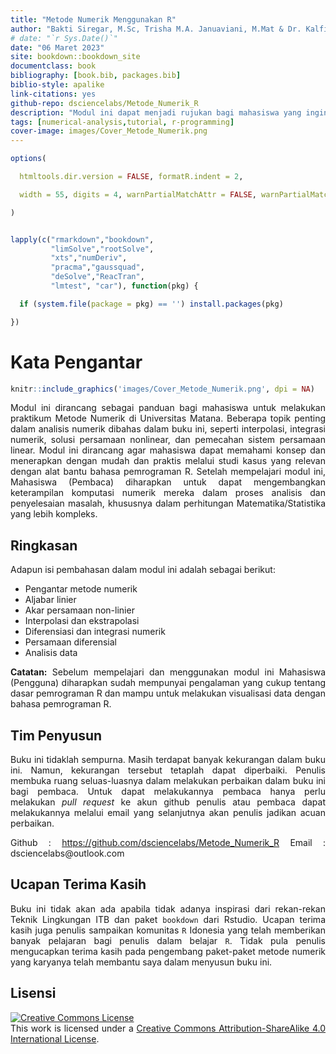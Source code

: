 ```yaml
--- 
title: "Metode Numerik Menggunakan R"
author: "Bakti Siregar, M.Sc, Trisha M.A. Januaviani, M.Mat & Dr. Kalfin, M.Mat"
# date: "`r Sys.Date()`"
date: "06 Maret 2023"
site: bookdown::bookdown_site
documentclass: book
bibliography: [book.bib, packages.bib]
biblio-style: apalike
link-citations: yes
github-repo: dsciencelabs/Metode_Numerik_R
description: "Modul ini dapat menjadi rujukan bagi mahasiswa yang ingin mendalami proses komputasi metode numerik dengan menggunakan R. Meteri disusun sedemikian rupa dengan bahasa yang lebih sederhana agar mudah dipahami oleh Mahasiswa (Pengguna)."
tags: [numerical-analysis,tutorial, r-programming]
cover-image: images/Cover_Metode_Numerik.png
---
```


```r

options(

  htmltools.dir.version = FALSE, formatR.indent = 2,

  width = 55, digits = 4, warnPartialMatchAttr = FALSE, warnPartialMatchDollar = FALSE

)


lapply(c("rmarkdown","bookdown",
         "limSolve","rootSolve",
         "xts","numDeriv",
         "pracma","gaussquad",
         "deSolve","ReacTran",
         "lmtest", "car"), function(pkg) {

  if (system.file(package = pkg) == '') install.packages(pkg)

})

```

<style>
body{
text-align: justify}
</style>

# Kata Pengantar{-}

```r

knitr::include_graphics('images/Cover_Metode_Numerik.png', dpi = NA)

```

Modul ini dirancang sebagai panduan bagi mahasiswa untuk melakukan praktikum Metode Numerik di Universitas Matana. Beberapa topik penting dalam analisis numerik dibahas dalam buku ini, seperti interpolasi, integrasi numerik, solusi persamaan nonlinear, dan pemecahan sistem persamaan linear. Modul ini dirancang agar mahasiswa dapat memahami konsep dan menerapkan dengan mudah dan praktis melalui studi kasus yang relevan dengan alat bantu bahasa pemrograman R. Setelah mempelajari modul ini, Mahasiswa (Pembaca) diharapkan untuk dapat mengembangkan keterampilan komputasi numerik mereka dalam proses analisis dan penyelesaian masalah, khususnya dalam perhitungan Matematika/Statistika yang lebih kompleks.


## Ringkasan {-}

Adapun isi pembahasan dalam modul ini adalah sebagai berikut:

* Pengantar metode numerik 
* Aljabar linier 
* Akar persamaan non-linier 
* Interpolasi dan ekstrapolasi 
* Diferensiasi dan integrasi numerik 
* Persamaan diferensial
* Analisis data

**Catatan:** Sebelum mempelajari dan menggunakan modul ini Mahasiswa (Pengguna) diharapkan sudah mempunyai pengalaman yang cukup tentang dasar pemrograman R dan mampu untuk melakukan visualisasi data dengan bahasa pemrograman R.


## Tim Penyusun {-}

Buku ini tidaklah sempurna. Masih terdapat banyak kekurangan dalam buku ini. Namun, kekurangan tersebut tetaplah dapat diperbaiki. Penulis membuka ruang seluas-luasnya dalam melakukan perbaikan dalam buku ini bagi pembaca. Untuk dapat melakukannya pembaca hanya perlu melakukan *pull request* ke akun github penulis atau pembaca dapat melakukannya melalui email yang selanjutnya akan penulis jadikan acuan perbaikan.

Github : <https://github.com/dsciencelabs/Metode_Numerik_R>
Email : dsciencelabs@outlook.com

## Ucapan Terima Kasih{-}

Buku ini tidak akan ada apabila tidak adanya inspirasi dari rekan-rekan Teknik Lingkungan ITB dan paket `bookdown` dari Rstudio. Ucapan terima kasih juga penulis sampaikan komunitas `R` Idonesia yang telah memberikan banyak pelajaran bagi penulis dalam belajar `R`. Tidak pula penulis mengucapkan terima kasih pada pengembang paket-paket metode numerik yang karyanya telah membantu saya dalam menyusun buku ini.

## Lisensi{-}

<a rel="license" href="http://creativecommons.org/licenses/by-sa/4.0/"><img alt="Creative Commons License" style="border-width:0" src="https://i.creativecommons.org/l/by-sa/4.0/88x31.png" /></a><br />This
work is licensed under a
<a rel="license" href="http://creativecommons.org/licenses/by-sa/4.0/">Creative
Commons Attribution-ShareAlike 4.0 International License</a>.

<style>
body{
text-align: justify}
</style>
